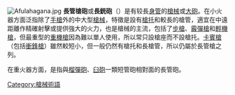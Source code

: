 {{Expand |time=2010-05-23T11:26:48+00:00 }}
{{Unreferenced |time=2008-12-05T12:44:51+00:00 }}
{{noteTA
|G1=軍事
|G2=長度單位
|G3=Firearms
}}

{{Otheruses|subject='''槍械的分類之一'''|other='''冷兵器中的槍'''|槍}}
[[File:Afulahagana.jpg|thumb]]
'''長管槍砲'''或'''長銃砲'''（{{lang-en|long gun}}）是有较長[[枪管|身管]]的[[槍械|槍械]]或[[大砲|大砲]]。在小火器方面泛指除了[[手槍|手槍]]外的中大型[[槍械|槍械]]，特徵是設有[[槍托|槍托]]和較長的槍管，適宜在中遠距離作精確射擊或提供強大的火力，也是槍械的主流，包括了[[步槍|步槍]]、[[霰彈槍|霰彈槍]]和[[輕機槍|輕機槍]]，但最重型的[[重機槍|重機槍]]因為難以單人使用，所以常只設槍座而不設槍托。[[卡賓槍|卡賓槍]]（包括[[衝鋒槍|衝鋒槍]]）雖然較短小，但一般仍然有槍托和長槍管，所以仍屬於長管槍之列。

在重火器方面，是指與[[榴彈砲|榴彈砲]]、[[臼砲|臼砲]]一類短管砲相對面的長管砲。

[[Category:槍械術語|Category:槍械術語]]